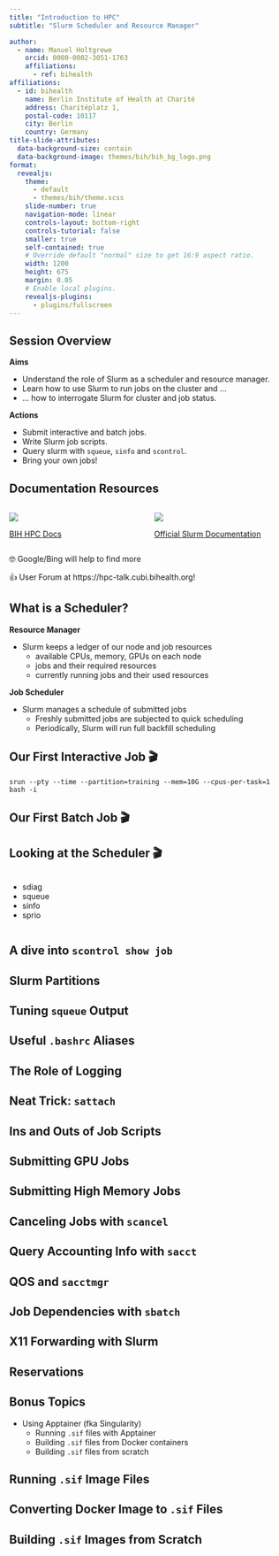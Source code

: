 ```yaml
---
title: "Introduction to HPC"
subtitle: "Slurm Scheduler and Resource Manager"

author:
  - name: Manuel Holtgrewe
    orcid: 0000-0002-3051-1763
    affiliations:
      - ref: bihealth
affiliations:
  - id: bihealth
    name: Berlin Institute of Health at Charité
    address: Charitéplatz 1,
    postal-code: 10117
    city: Berlin
    country: Germany
title-slide-attributes:
  data-background-size: contain
  data-background-image: themes/bih/bih_bg_logo.png
format:
  revealjs:
    theme:
      - default
      - themes/bih/theme.scss
    slide-number: true
    navigation-mode: linear
    controls-layout: bottom-right
    controls-tutorial: false
    smaller: true
    self-contained: true
    # Override default "normal" size to get 16:9 aspect ratio.
    width: 1200
    height: 675
    margin: 0.05
    # Enable local plugins.
    revealjs-plugins:
      - plugins/fullscreen
---
```


## Session Overview

__Aims__

- Understand the role of Slurm as a scheduler and resource manager.
- Learn how to use Slurm to run jobs on the cluster and ...
- ... how to interrogate Slurm for cluster and job status.

__Actions__

- Submit interactive and batch jobs.
- Write Slurm job scripts.
- Query slurm with `squeue`, `sinfo` and `scontrol`.
- Bring your own jobs!

## Documentation Resources

:::: {.columns}

::: {.column width="50%"}

![](img/01-slurm/screenshot-hpc-docs.png)

[BIH HPC Docs](https://hpc-docs.cubi.bihealth.org/slurm/overview/)

:::

::: {.column width="50%"}

![](img/01-slurm/screenshot-slurm-docs.png)

[Official Slurm Documentation](https://slurm.schedmd.com/documentation.html)

:::

::::

🤓 Google/Bing will help to find more

👍 User Forum at https://hpc-talk.cubi.bihealth.org!

## What is a Scheduler?

__Resource Manager__

- Slurm keeps a ledger of our node and job resources
  - [available]{.fragment .highlight-red} CPUs, memory, GPUs on each node
  - jobs and their [required]{.fragment .highlight-red} resources
  - currently running jobs and their [used]{.fragment .highlight-red} resources

__Job Scheduler__

- Slurm manages a schedule of submitted jobs
  - Freshly submitted jobs are subjected to [quick scheduling]{.fragment .highlight-red}
  - Periodically, Slurm will run [full backfill scheduling]{.fragment .highlight-red}

## Our First Interactive Job 🎬

```
srun --pty --time --partition=training --mem=10G --cpus-per-task=1 bash -i
```

## Our First Batch Job 🎬

## Looking at the Scheduler 🎬

:::: {.columns}

::: {.column width="50%"}

- sdiag
- squeue
- sinfo
- sprio

:::

::: {.column width="50%"}

:::

::::

## A dive into `scontrol show job`

## Slurm Partitions

## Tuning `squeue` Output

## Useful `.bashrc` Aliases

## The Role of Logging

## Neat Trick: `sattach`

## Ins and Outs of Job Scripts

## Submitting GPU Jobs

## Submitting High Memory Jobs

## Canceling Jobs with `scancel`

## Query Accounting Info with `sacct`

## QOS and `sacctmgr`

## Job Dependencies with `sbatch`

## X11 Forwarding with Slurm

## Reservations

## Bonus Topics  {.inverse background-color="#70ADC1"}

- Using Apptainer (fka Singularity)
  - Running `.sif` files with Apptainer
  - Building `.sif` files from Docker containers
  - Building `.sif` files from scratch

## Running `.sif` Image Files

## Converting Docker Image to `.sif` Files

## Building `.sif` Images from Scratch
